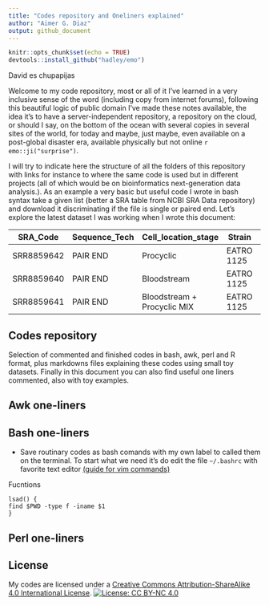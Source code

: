 ```yaml
---
title: "Codes repository and Oneliners explained"
author: "Aimer G. Diaz"
output: github_document
---
```

<!---
Sintaxis propia de github markdown https://github.com/adam-p/markdown-here/wiki/Markdown-Cheatsheet
Sintaxis for all the R markdowns in general https://bookdown.org/yihui/rmarkdown-cookbook/raw-latex.html 
El tema de las licencias https://gist.github.com/lukas-h/2a5d00690736b4c3a7ba
Cuando lanze los pauetes tanto de deteccion de fragmentos como el script de reduccion de librerias https://docs.github.com/en/enterprise-server@2.22/packages/quickstart  

--->

```r
knitr::opts_chunk$set(echo = TRUE)
devtools::install_github("hadley/emo")

```
David es chupapijas 


Welcome to my code repository, most or all of it I've learned in a very inclusive sense of the word (including copy from internet forums), following this beautiful logic of public domain I've made these notes available, the idea it's to have a server-independent repository, a repository on the cloud, or should I say, on the bottom of the ocean with several copies in several sites of the world, for today and maybe, just maybe, even available on a post-global disaster era, available physically but not online `r emo::ji("surprise")`. 

I will try to indicate here the structure of all the folders of this repository with links for instance to where the same code is used but in different projects (all of which would be on bioinformatics next-generation data analysis.). As an example a very basic but useful code I wrote in bash syntax take a given list (better a SRA table from NCBI SRA Data repository) and download it discriminating if the file is single or paired end. Let's explore the latest dataset I was working when I wrote this document: 

SRA_Code | Sequence_Tech | Cell_location_stage | Strain | Total_Sequences | Length | Source | ServerName
--- | --- | --- | --- | --- | --- | --- | ---
SRR8859642 | PAIR END | Procyclic | EATRO 1125 | 85,827,714 | 125/125 | Cooper2019_gRNA | Cooper2019_gRNA_E1125PC
SRR8859640 | PAIR END | Bloodstream | EATRO 1125 | 79,132,567 | 125/125 | Cooper2019_gRNA | Cooper2019_gRNA_E1125BS
SRR8859641 | PAIR END | Bloodstream + Procyclic MIX | EATRO 1125 | 148935513 | 125/125 | Cooper2019_gRNA | Cooper2019_gRNA_E1125Mix



## Codes repository

Selection of commented and finished codes in bash, awk, perl and R format, plus markdowns files explaining these codes using small toy datasets. Finally in this document you can also find useful one liners commented, also with toy examples. 

## Awk one-liners 




## Bash one-liners

* Save routinary codes as bash comands with my own label to called them on the terminal. To start what we need it's do edit the file `~/.bashrc` with favorite text editor [(guide for vim commands)](VIM/README.md)

Fucntions 
```
lsad() {
find $PWD -type f -iname $1
}
```

## Perl one-liners 

<!-- Usar perl en R markdown, se puede https://stackoverflow.com/questions/45857934/executing-perl-6-code-in-rmarkdown 
--->

## License 

My codes are licensed under a [Creative Commons Attribution-ShareAlike 4.0 International License](https://creativecommons.org/licenses/by-nc/4.0/).
[![License: CC BY-NC 4.0](https://img.shields.io/badge/License-CC%20BY--NC%204.0-lightgrey.svg)](https://creativecommons.org/licenses/by-nc/4.0/)
